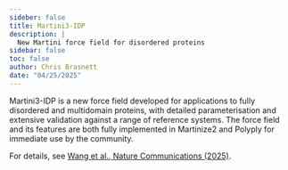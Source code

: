 ```yaml
---
sideber: false
title: Martini3-IDP
description: |
  New Martini force field for disordered proteins
sidebar: false
toc: false
author: Chris Brasnett
date: "04/25/2025"
---
```


Martini3-IDP is a new force field developed for applications to fully disordered and multidomain proteins, with
detailed parameterisation and extensive validation against a range of reference systems. The force field and its
features are both fully implemented in Martinize2 and Polyply for immediate use by the community.

For details, see [Wang et al., Nature Communications (2025)](https://www.nature.com/articles/s41467-025-58199-2).
